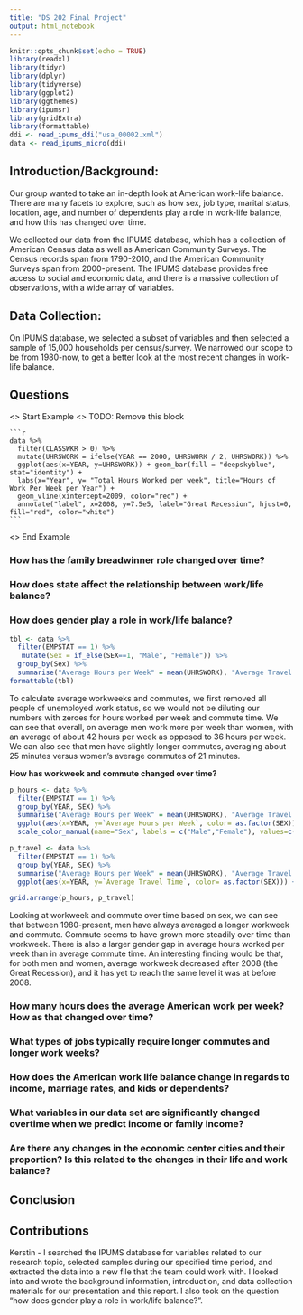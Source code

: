 ```yaml
---
title: "DS 202 Final Project"
output: html_notebook
---
```


```r
knitr::opts_chunk$set(echo = TRUE)
library(readxl)
library(tidyr)
library(dplyr)
library(tidyverse)
library(ggplot2)
library(ggthemes)
library(ipumsr)
library(gridExtra)
library(formattable)
ddi <- read_ipums_ddi("usa_00002.xml")
data <- read_ipums_micro(ddi)

```

## Introduction/Background:

Our group wanted to take an in-depth look at American work-life balance. There are many facets to explore, such as how sex, job type, marital status, location, age, and number of dependents play a role in work-life balance, and how this has changed over time.

We collected our data from the IPUMS database, which has a collection of American Census data as well as American Community Surveys. The Census records span from 1790-2010, and the American Community Surveys span from 2000-present. The IPUMS database provides free access to social and economic data, and there is a massive collection of observations, with a wide array of variables.  



## Data Collection:

On IPUMS database, we selected a subset of variables and then selected a sample of 15,000 households per census/survey. We narrowed our scope to be from 1980-now, to get a better look at the most recent changes in work-life balance.

## Questions
<> Start Example
<> TODO: Remove this block
    
    ```r
    data %>%
      filter(CLASSWKR > 0) %>%
      mutate(UHRSWORK = ifelse(YEAR == 2000, UHRSWORK / 2, UHRSWORK)) %>%
      ggplot(aes(x=YEAR, y=UHRSWORK)) + geom_bar(fill = "deepskyblue", stat="identity") +
      labs(x="Year", y= "Total Hours Worked per week", title="Hours of Work Per Week per Year") +
      geom_vline(xintercept=2009, color="red") +
      annotate("label", x=2008, y=7.5e5, label="Great Recession", hjust=0, fill="red", color="white")
    ```

<> End Example


### How has the family breadwinner role changed over time?

### How does state affect the relationship between work/life balance?



### How does gender play a role in work/life balance?

```r
tbl <- data %>% 
  filter(EMPSTAT == 1) %>% 
   mutate(Sex = if_else(SEX==1, "Male", "Female")) %>% 
  group_by(Sex) %>% 
  summarise("Average Hours per Week" = mean(UHRSWORK), "Average Travel Time" = mean(TRANTIME))
formattable(tbl)
```


To calculate average workweeks and commutes, we first removed all people of unemployed work status, so we would not be diluting our numbers with zeroes for hours worked per week and commute time. We can see that overall, on average men work more per week than women, with an average of about 42 hours per week as opposed to 36 hours per week. We can also see that men have slightly longer commutes, averaging about 25 minutes versus women’s average commutes of 21 minutes. 



**How has workweek and commute changed over time?**


```r
p_hours <- data %>% 
  filter(EMPSTAT == 1) %>% 
  group_by(YEAR, SEX) %>% 
  summarise("Average Hours per Week" = mean(UHRSWORK), "Average Travel Time" = mean(TRANTIME)) %>% 
  ggplot(aes(x=YEAR, y=`Average Hours per Week`, color= as.factor(SEX))) + geom_line() + labs(title = "Average Workweek by Sex over Time", x = "Year", y= "Average Hours/Week") +
  scale_color_manual(name="Sex", labels = c("Male","Female"), values=c('steelblue1','Pink'))

p_travel <- data %>% 
  filter(EMPSTAT == 1) %>% 
  group_by(YEAR, SEX) %>% 
  summarise("Average Hours per Week" = mean(UHRSWORK), "Average Travel Time" = mean(TRANTIME)) %>% 
  ggplot(aes(x=YEAR, y=`Average Travel Time`, color= as.factor(SEX))) + geom_line() + labs(title = "Average Commute by Sex over Time", x = "Year", y="Travel Time (min)") + scale_color_manual(name="Sex",labels = c("Male", "Female"), values=c('steelblue1','Pink'))

grid.arrange(p_hours, p_travel)
```



Looking at workweek and commute over time based on sex, we can see that between 1980-present, men have always averaged a longer workweek and commute. Commute seems to have grown more steadily over time than workweek. There is also a larger gender gap in average hours worked per week than in average commute time. An interesting finding would be that, for both men and women, average workweek decreased after 2008 (the Great Recession), and it has yet to reach the same level it was at before 2008. 





### How many hours does the average American work per week? How as that changed over time?

### What types of jobs typically require longer commutes and longer work weeks?

### How does the American work life balance change in regards to income, marriage rates, and kids or dependents?  

### What variables in our data set are significantly changed overtime when we predict income or family income?

### Are there any changes in the economic center cities and their proportion? Is this related to the changes in their life and work balance?

## Conclusion


## Contributions


Kerstin - I searched the IPUMS database for variables related to our research topic, selected samples during our specified time period, and extracted the data into a new file that the team could work with. I looked into and wrote the background information, introduction, and data collection materials for our presentation and this report. I also took on the question "how does gender play a role in work/life balance?". 
